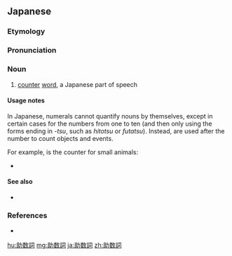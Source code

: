 ==Japanese==

===Etymology===
{{wikipedia|lang=ja}}
{{ja-kanjitab|じょ|すう|し|yomi=o}}
{{compound|sort=しょすうし'|助|t1=[[help]]|tr1=[[jo]]|lang=ja|数詞|t2=[[numeral]]|tr2=[[sūshi]]}}

===Pronunciation===
{{ja-pron|じょすうし|acc=2|acc_ref=DJR,NHK,SMK5|y=o}}

===Noun===
{{ja-noun|じょすうし}}

# {{lb|ja|part of speech|sort=しょすうし'}} [[counter]] [[word]], a Japanese part of speech

====Usage notes====
In Japanese, numerals cannot quantify nouns by themselves, except in certain cases for the numbers from one to ten (and then only using the forms ending in ''-tsu'', such as ''hitotsu'' or ''futatsu''). Instead, {{m|ja|助数詞||counter words|sc=Jpan}} are used after the number to count objects and events.

For example, {{m|ja|匹|tr=hiki|sc=Jpan}} is the counter for small animals:
* {{ja-usex|犬二'''匹'''|いぬ に'''ひき'''|"two dogs" (literally "dog two-small-animal")}}

====See also====
* {{ja-r|類別詞|るいべつし}}

===References===
<references/>
* {{R:Shogakukan}}

[[hu:助数詞]]
[[mg:助数詞]]
[[ja:助数詞]]
[[zh:助数詞]]